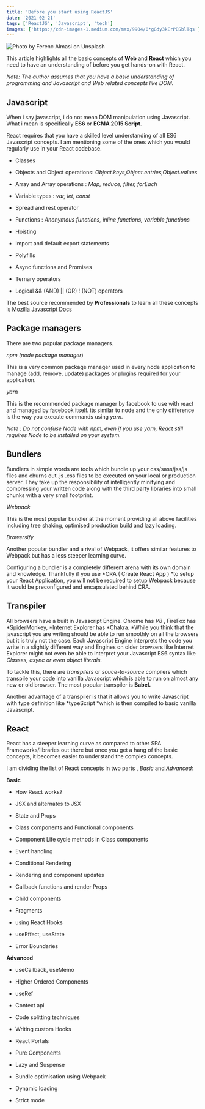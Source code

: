 ```yaml
---
title: 'Before you start using ReactJS'
date: '2021-02-21'
tags: ['ReactJS', 'Javascript', 'tech']
images: ['https://cdn-images-1.medium.com/max/9904/0*gGdy3kErPBSblTqs']
---
```


![Photo by [Ferenc Almasi](https://unsplash.com/@flowforfrank?utm_source=medium&utm_medium=referral) on [Unsplash](https://unsplash.com?utm_source=medium&utm_medium=referral)](https://cdn-images-1.medium.com/max/9904/0*gGdy3kErPBSblTqs)

This article highlights all the basic concepts of **Web** and **React** which you need to have an understanding of before you get hands-on with React.

_Note: The author assumes that you have a basic understanding of programming and Javascript and Web related concepts like DOM._

## Javascript

When i say javascript, i do not mean DOM manipulation using Javascript. What i mean is specifically **ES6** or **ECMA 2015 Script**.

React requires that you have a skilled level understanding of all ES6 Javascript concepts. I am mentioning some of the ones which you would regularly use in your React codebase.

- Classes

- Objects and Object operations: _Object.keys,Object.entries,Object.values_

- Array and Array operations : _Map, reduce, filter, forEach_

- Variable types : _var, let, const_

- Spread and rest operator

- Functions : _Anonymous functions, inline functions, variable functions_

- Hoisting

- Import and default export statements

- Polyfills

- Async functions and Promises

- Ternary operators

- Logical && (AND) || (OR) ! (NOT) operators

The best source recommended by **Professionals** to learn all these concepts is [Mozilla Javascript Docs](https://developer.mozilla.org/en-US/docs/Web/JavaScript)

## Package managers

There are two popular package managers.

_npm (node package manager_)

This is a very common package manager used in every node application to manage (add, remove, update) packages or plugins required for your application.

_yarn_

This is the recommended package manager by facebook to use with react and managed by facebook itself. its similar to node and the only difference is the way you execute commands using _yarn._

_Note : Do not confuse Node with npm, even if you use yarn, React still requires Node to be installed on your system._

## Bundlers

Bundlers in simple words are tools which bundle up your css/sass/jss/js files and churns out .js .css files to be executed on your local or production server. They take up the responsibility of intelligently minifying and compressing your written code along with the third party libraries into small chunks with a very small footprint.

_Webpack_

This is the most popular bundler at the moment providing all above facilities including tree shaking, optimised production build and lazy loading.

_Browersify_

Another popular bundler and a rival of Webpack, it offers similar features to Webpack but has a less steeper learning curve.

Configuring a bundler is a completely different arena with its own domain and knowledge. Thankfully if you use *CRA ( Create React App ) *to setup your React Application, you will not be required to setup Webpack because it would be preconfigured and encapsulated behind CRA.

## Transpiler

All browsers have a built in Javascript Engine. Chrome has _V8_ , FireFox has *SpiderMonkey, *Internet Explorer has *Chakra. *While you think that the javascript you are writing should be able to run smoothly on all the browsers but it is truly not the case. Each Javascript Engine interprets the code you write in a slightly different way and Engines on older browsers like Internet Explorer might not even be able to interpret your Javascript ES6 syntax like _Classes, async or even object literals._

To tackle this, there are _transpilers_ or _souce-to-source_ compilers which transpile your code into vanilla Javascript which is able to run on almost any new or old browser. The most popular transpiler is **Babel.**

Another advantage of a transpiler is that it allows you to write Javascript with type definition like *typeScript *which is then compiled to basic vanilla Javascript.

## React

React has a steeper learning curve as compared to other SPA Frameworks/libraries out there but once you get a hang of the basic concepts, it becomes easier to understand the complex concepts.

I am dividing the list of React concepts in two parts , _Basic_ and _Advanced:_

**Basic**

- How React works?

- JSX and alternates to JSX

- State and Props

- Class components and Functional components

- Component Life cycle methods in Class components

- Event handling

- Conditional Rendering

- Rendering and component updates

- Callback functions and render Props

- Child components

- Fragments

- using React Hooks

- useEffect, useState

- Error Boundaries

**Advanced**

- useCallback, useMemo

- Higher Ordered Components

- useRef

- Context api

- Code splitting techniques

- Writing custom Hooks

- React Portals

- Pure Components

- Lazy and Suspense

- Bundle optimisation using Webpack

- Dynamic loading

- Strict mode
